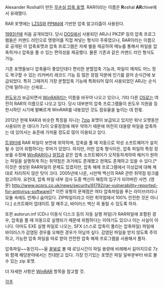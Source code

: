 Alexander Roshal이 만든 [[무손실 압축 포맷]]. RAR이라는 이름은 '''R'''oshal '''AR'''chive에서 유래했다.

RAR 포맷에는 [[LZSS]]와 [[PPMd]]에 기반한 압축 알고리즘이 사용된다.

[[1993년]]에 처음 공개되었다. 당시 [[DOS]]에서 사용되던 ARJ나 PKZIP 등의 압축 프로그램들은 커맨드 라인으로 명령어를 직접 쳐넣는 형식이 주류였으나, RAR이라는 이름으로 공개된 이 압축포맷과 압축 프로그램은 자체 쉘을 제공하여 메뉴를 통해서 파일을 압축하거나 압축을 풀 수 있는 편의성을 제공했다. 물론 기존과 같은 커맨드 라인 형식도 가능.

기존 포맷들보다 압축율이 좋았던데다 편리한 분할압축 기능과, 파일이 깨져도 어느 정도 복구할 수 있는 리커버리 레코드 기능 등 많은 장점 덕분에 인기를 끌어 순식간에 보급되었다. 특히 그때까지 가장 분할압축 기능에 특화되어 많이 사용되었던 ARJ는 순식간에 밀려나는 신세로...

[[윈도우]]가 보급되면서 [[WinRAR]]라는 이름을 바꾸어 나오고 있으나, 기타 다른 [[OS]]로는 여전히 RAR의 이름으로 나오고 있다. 당시 대부분의 압축 프로그램들이 윈도우 지원을 등한시하던 시기에 발빠르게 WinRAR를 내놓았던 것도 점유율을 높이는 데 한몫.

2012년 현재 RAR과 비슷한 특징을 지니는 [[7zip]] 포맷이 보급되고 있지만 워낙 오랫동안 사용되어 온 데다가 7z이 오류정정에 매우 약하기 때문에 여전히 대용량 파일을 압축하는 데 있어서는 표준에 가까울 정도로 많이 이용되고 있다.

[[트위터]]에 RAR 파일이 보안에 취약하며, 압축을 풀 때 자동으로 악성 소프트웨어가 설치될 수 있어 위험하다는 루머가 있었다. 하지만, 어떤 압축 형식이든, 압축 파일의 특정 정보를 수정해 [[WinRAR]]이나 [[알집]]과 같은 압축 소프트웨어가 오작동하게하여 해커가 원하는 파일을 실행하게 하는 취약점은 과거에도 존재했고 현재도 존재하고 있을 수 있다.[* 이것은 생성된 RAR파일의 문제도 있겠지만, 압축 해제 프로그램에서 이상값에 대해 제대로 처리하지 않은 탓이 크다. 2005년에 나온, 시만텍 백신의 RAR 관련 취약점 링크를 참고하자. 요컨대, 압축 파일 내부 검사 도중 백신이 해킹의 입구가 되어버린 사연. (영문) http://www.pcpro.co.uk/news/security/81792/rar-vulnerability-reported-for-antivirus-software][* 이런 유형의 문제점은 여타 압축파일을 푸는 라이브러리나 모듈 속에도 언제나 숨어있다. ZIP파일이라고 이런 취약점에서 100% 안전한 것은 아니다.] 소프트웨어 업데이트 잘 해주고, 바이러스 백신 꼭 돌릴 수 있도록 하자.

또한 autorun.inf (CD나 이동식 디스크 등의 자동 실행 파일)가 RAR파일에 포함된 경우, 압축을 풀 때 자동으로 실행되기 때문에 위험하다는 이야기도 있으나 이는 사실이 아니다. 아마도 EXE 실행 파일로 나오는, SFX (스스로 압축이 풀리는 압축파일) 파일에 바이러스가 감염된 경우를 오해한 경우가 아닐까 싶다. 감염된 파일을 받지 않도록 주의하고, 가능한 압축 파일을 따로 받아 안전한 압축 해제 프로그램을 사용해서 풀자.

압축파일~~동인지~~울 [[꿀뷰]]로 볼 때 로딩시간이 파일 용량에 비례해서 길어지므로 7z 와 함께 해당분야에서는 천대받고 있다. 가장 인기있는 포맷은 파일 일부분부터 바로 볼 수 있는 zip 포맷.

더 자세한 사항은 [[WinRAR]] 항목을 참고할 것.

[[각주]]
